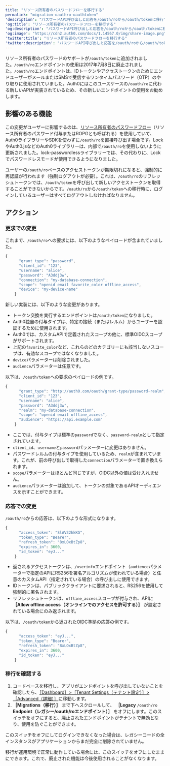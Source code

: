 ```yaml
---
title: "リソース所有者のパスワードフローを移行する"
permalink: "migration-oauthro-oauthtoken"
'description': "パスワードAPI呼び出しと応答を/oauth/roから/oauth/tokenに移行する方法について説明します。"
'og:title': "リソース所有者のパスワードフローを移行する"
'og:description': "パスワードAPI呼び出しと応答を/oauth/roから/oauth/tokenに移行する方法について説明します。"
'og:image': "https://cdn2.auth0.com/docs/1.14567.0/img/share-image.png"
'twitter:title': "リソース所有者のパスワードフローを移行する"
'twitter:description': "パスワードAPI呼び出しと応答を/oauth/roから/oauth/tokenに移行する方法について説明します。"
---
```


リソース所有者のパスワードのサポートが`/oauth/token`に追加されました。`/oauth/ro`エンドポイントの使用は2017年7月8日に廃止されました。`/oauth/ro`エンドポイントは、IDトークンやアクセストークンのためにエンドユーザーがメールまたはSMSで受信するワンタイムパスワード（OTP）のやり取りに使用されていました。Auth0にはこのユースケースの`/oauth/ro`に代わる新しいAPIが実装されているため、その新しいエンドポイントの使用をお勧めします。

## 影響のある機能

この変更がユーザーに影響するのは、[リソース所有者のパスワードフロー](/ja-jp/get-started/authentication-and-authorization-flow/resource-owner-password-flow)（リソース所有者のパスワード付与またはROPGとも呼ばれる）を使用していて、Auth0ライブラリーやSDKを使わずに`/oauth/ro`を直接呼び出す場合です。LockやAuth0.jsなどのAuth0ライブラリーは、内部で`/oauth/ro`を使用しないように更新されました。lock-<Tooltip data-tooltip-id="react-containers-DefinitionTooltip-0" href="/ja-jp/glossary?term=passwordless" tip="パスワードレス: 最初の要素としてパスワードに依存しない認証の形式。" cta="用語集の表示">passwordless</Tooltip>ライブラリーでは、その代わりに、Lockでパスワードレスモードが使用できるようになりました。

<Callout icon="file-lines" color="#0EA5E9" iconType="regular">

ユーザーの`/oauth/ro`ベースのアクセストークンが期限切れになると、強制的に再認証が行われます（強制ログアウトが必要）。これは、`/oauth/ro`のリフレッシュトークンでは、`/oauth/token`を呼び出して新しいアクセストークンを取得することができないからです。`/oauth/ro`から`/oauth/token`への移行時に、ログインしているユーザーはすべてログアウトしなければなりません。

</Callout>

## アクション

### 更求での変更

これまで、`/oauth/ro`への要求には、以下のようなペイロードが含まれていました。

```javascript lines
{
      "grant_type": "password",
      "client_id": "123",
      "username": "alice",
      "password": "A3ddj3w", 
      "connection": "my-database-connection",
      "scope": "openid email favorite_color offline_access",
      "device": "my-device-name"
    }
```

新しい実装には、以下のような変更があります。

* トークン交換を実行するエンドポイントは`/oauth/token`になりました。
* Auth0独自の付与タイプは、特定の接続（またはレルム）からユーザーを認証するために使用されます。
* Auth0では、カスタムAPIで定義されたスコープの他に、標準OIDCスコープがサポートされます。
* 上記の`favorite_color`など、これらのどのカテゴリーにも該当しないスコープは、有効なスコープではなくなりました。
* `device`パラメーターは削除されました。
* `audience`パラメーターは任意です。

以下は、`/oauth/token`への要求のペイロードの例です。

```javascript lines
{
      "grant_type": "http://auth0.com/oauth/grant-type/password-realm",
      "client_id": "123",
      "username": "alice",
      "password": "A3ddj3w",
      "realm": "my-database-connection",
      "scope": "openid email offline_access",
      "audience": "https://api.example.com"
    }
```

* ここでは、付与タイプは標準の`password`でなく、`password-realm`として指定されています。
* `client_id`、`username`と`password`パラメーターに変更はありません。
* パスワードレルムの付与タイプを使用しているため、`realm`が含まれています。これが、前の呼び出しで取得した`connection`パラメーターで置き換えられます。
* `scope`パラメーターはほとんど同じですが、OIDC以外の値は受け入れません。
* `audience`パラメーターは追加して、トークンの対象であるAPIオーディエンスを示すことができます。

### 応答での変更

`/oauth/ro`からの応答は、以下のような形式になります。

```javascript lines
{
      "access_token": "SlAV32hkKG",
      "token_type": "Bearer",
      "refresh_token": "8xLOxBtZp8",
      "expires_in": 3600,
      "id_token": "eyJ..."
    }
```

* 返されるアクセストークンは、`/userinfo`エンドポイント（`audience`パラメーターで指定のAPIにRS256を署名アルゴリズムが使われている場合）と任意のカスタムAPI（指定されている場合）の呼び出しに使用できます。
* IDトークンは、パブリッククライアントに要求されると、RS256を使用して強制的に署名されます。
* リフレッシュトークンは、`offline_access`スコープが付与され、APIに **［Allow offline access（オンラインでのアクセスを許可する）］** が設定されている場合にのみ返されます。

以下は、`/oauth/token`から返されたOIDC準拠の応答の例です。

```javascript lines
{
      "access_token": "eyJ...",
      "token_type": "Bearer",
      "refresh_token": "8xLOxBtZp8",
      "expires_in": 3600,
      "id_token": "eyJ..."
    }
```

### 移行を確認する

1. コードベースを移行し、アプリがエンドポイントを呼び出していないことを確認したら、[［Dashboard］>［Tenant Settings（テナント設定）］>［Advanced（詳細）］](https://manage.auth0.com/#/tenant/advanced)に移動します。
2. **［Migrations（移行）］** まで下へスクロールして、 **［Legacy** `/oauth/ro` **Endpoint（レガシー/oauth/roエンドポイント）］** をオフにします。このスイッチをオフにすると、廃止されたエンドポイントがテナントで無効となり、使用を防ぐことができます。

このスイッチをオフにしてログインできなくなった場合は、レガシーコードの全インスタンスがアプリケーションからまだ完全に削除されていません。

移行が運用環境で正常に動作している場合には、このスイッチをオフにしたままにできます。これで、廃止された機能は今後使用されることがなくなります。